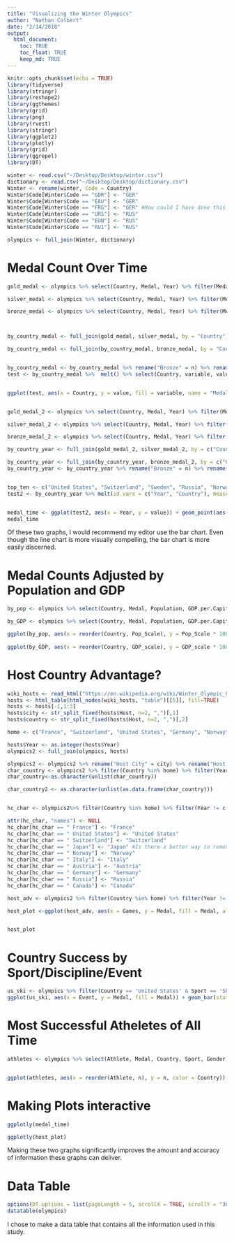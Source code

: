 ```yaml
---
title: "Visualizing the Winter Olympics"
author: "Nathan Colbert"
date: "2/14/2018"
output:
  html_document:
    toc: TRUE
    toc_float: TRUE
    keep_md: TRUE
---
```


```r
knitr::opts_chunk$set(echo = TRUE)
library(tidyverse)
library(stringr)
library(reshape2)
library(ggthemes)
library(grid)
library(png)
library(rvest)
library(stringr)
library(ggplot2)
library(plotly)
library(grid)
library(ggrepel)
library(DT)
```


```r

winter <- read.csv("~/Desktop/Desktop/winter.csv")
dictionary <- read.csv("~/Desktop/Desktop/dictionary.csv")
Winter <- rename(winter, Code = Country)
Winter$Code[Winter$Code == "GDR"] <- "GER"
Winter$Code[Winter$Code == "EAU"] <- "GER"
Winter$Code[Winter$Code == "FRG"] <- "GER" #How could I have done this better?
Winter$Code[Winter$Code == "URS"] <- "RUS"
Winter$Code[Winter$Code == "EUN"] <- "RUS"
Winter$Code[Winter$Code == "RU1"] <- "RUS"

olympics <- full_join(Winter, dictionary)
```

# Medal Count Over Time

```r

gold_medal <- olympics %>% select(Country, Medal, Year) %>% filter(Medal == "Gold") %>% group_by(Country) %>% count(Medal)

silver_medal <- olympics %>% select(Country, Medal, Year) %>% filter(Medal == "Silver") %>% group_by(Country) %>% count(Medal)

bronze_medal <- olympics %>% select(Country, Medal, Year) %>% filter(Medal == "Bronze") %>% group_by(Country) %>% count(Medal)



by_country_medal <- full_join(gold_medal, silver_medal, by = "Country")

by_country_medal <- full_join(by_country_medal, bronze_medal, by = "Country")


by_country_medal <- by_country_medal %>% rename("Bronze" = n) %>% rename("Silver" = n.y) %>% rename("Gold" = n.x)  %>% replace_na(list(Gold = 0, Silver = 0, Bronze = 0)) %>% arrange(desc(Gold)) %>% head(n = 10)
test <- by_country_medal %>%  melt() %>% select(Country, variable, value) %>% arrange(Country)


ggplot(test, aes(x = Country, y = value, fill = variable, name = "Medal Type")) + geom_bar(stat = "identity", position = "dodge") + ylab("Medals Won") + xlab(NULL) + scale_fill_manual("variable", values = c("Gold"= "tan", "Silver" = "light grey", "Bronze" = "#A57164")) + theme_tufte() + coord_flip() + theme(legend.title = element_blank(), plot.title = element_text(size = 18, face = "bold", hjust = 0.5)) +labs(title = "Top Ten Most Successful Countries in the Winter Olympics") 


gold_medal_2 <- olympics %>% select(Country, Medal, Year) %>% filter(Medal == "Gold") %>% group_by(Country, Year) %>% count(Medal)

silver_medal_2 <- olympics %>% select(Country, Medal, Year) %>% filter(Medal == "Silver") %>% group_by(Country, Year) %>% count(Medal)

bronze_medal_2 <- olympics %>% select(Country, Medal, Year) %>% filter(Medal == "Bronze") %>% group_by(Country, Year) %>% count(Medal)

by_country_year <- full_join(gold_medal_2, silver_medal_2, by = c("Country", "Year"))

by_country_year <- full_join(by_country_year, bronze_medal_2, by = c("Country", "Year"))
by_country_year <- by_country_year %>% rename("Bronze" = n) %>% rename("Silver" = n.y) %>% rename("Gold" = n.x)  %>% replace_na(list(Gold = 0, Silver = 0, Bronze = 0, Medal.x = "Gold", Medal.y = "Silver", Medal = "Bronze")) %>% arrange(desc(Gold))


top_ten <- c("United States", "Switzerland", "Sweden", "Russia", "Norway", "Italy", "Germany", "Finland", "Canada", "Austria")
test2 <- by_country_year %>% melt(id.vars = c("Year", "Country"), measure.vars = c("Gold", "Silver", "Bronze")) %>% filter(Country %in% top_ten) %>% arrange(Year)


medal_time <- ggplot(test2, aes(x = Year, y = value)) + geom_point(aes(group = Country)) + ylab("Total Medals Won") + xlab(NULL) + theme_tufte() + geom_line(aes(color = Country))+ facet_wrap(~ Country, nrow = 2) + theme(legend.title = element_blank(), plot.title = element_text(size = 18, face = "bold", hjust = 0.5)) + labs(title = "Medals Won by Top Ten Countries Over Time")
medal_time
```

Of these two graphs, I would recommend my editor use the bar chart. Even though the line chart is more visually compelling, the bar chart is more easily discerned. 


# Medal Counts Adjusted by Population and GDP

```r
by_pop <- olympics %>% select(Country, Medal, Population, GDP.per.Capita) %>% filter(Medal == "Gold") %>% group_by(Country, Population, GDP.per.Capita) %>% count(Medal) %>% mutate(Pop_Scale = n / Population, GDP_scale = n / GDP.per.Capita) %>% arrange(desc(Pop_Scale)) %>% head(n = 10)

by_GDP <- olympics %>% select(Country, Medal, Population, GDP.per.Capita) %>% filter(Medal == "Gold") %>% group_by(Country, Population, GDP.per.Capita) %>% count(Medal) %>% mutate(Pop_Scale = n / Population, GDP_scale = n / GDP.per.Capita) %>% arrange((GDP_scale)) %>% head(n = 10)

ggplot(by_pop, aes(x = reorder(Country, Pop_Scale), y = Pop_Scale * 100000)) + geom_bar(stat = "identity", fill = "tan") + coord_flip() + xlab(NULL) + ylab("Gold Medal Count Scaled by Population") + theme_tufte() + theme(legend.title = element_blank(), plot.title = element_text(size = 18, face = "bold", hjust = 0.5)) + labs(title = "Top Ten Most Successful Countries When Scaled by Population")
  
ggplot(by_GDP, aes(x = reorder(Country, GDP_scale), y = GDP_scale * 10000)) + geom_bar(stat = "identity", fill = "tan") + coord_flip() + xlab(NULL) + ylab("Gold Medal Count Scaled by GDP") + theme_tufte() + theme(legend.title = element_blank(), plot.title = element_text(size = 18, face = "bold", hjust = 0.5)) + labs(title = "Top Ten Most Successful Countries When Scaled by GDP")

```

# Host Country Advantage?

```r

wiki_hosts <- read_html("https://en.wikipedia.org/wiki/Winter_Olympic_Games")
hosts <- html_table(html_nodes(wiki_hosts, "table")[[5]], fill=TRUE)
hosts <- hosts[-1,1:3]
hosts$city <- str_split_fixed(hosts$Host, n=2, ",")[,1]
hosts$country <- str_split_fixed(hosts$Host, n=2, ",")[,2]

home <- c("France", "Switzerland", "United States", "Germany", "Norway", "Italy", "Austria", "Japan", "Yugoslavia", "Canada", "Russia")

hosts$Year <- as.integer(hosts$Year)
olympics2 <- full_join(olympics, hosts)

olympics2 <- olympics2 %>% rename("Host City" = city) %>% rename("Host Country" = country)
char_country <- olympics2 %>% filter(Country %in% home) %>% filter(Year != c(1940, 1944) & Year != c(2018, 2022)) %>% select(Country)
char_country<-as.character(unlist(char_country))

char_country2 <- as.character(unlist(as.data.frame(char_country)))


hc_char <- olympics2%>% filter(Country %in% home) %>% filter(Year != c(1940, 1944) & Year != c(2018, 2022)) %>% select('Host Country') %>% unlist()

attr(hc_char, "names") <- NULL
hc_char[hc_char == " France"] <- "France"
hc_char[hc_char == " United States"] <- "United States"
hc_char[hc_char == " Switzerland"] <- "Switzerland"
hc_char[hc_char == " Japan"] <- "Japan" #Is there a better way to remove this space?
hc_char[hc_char == " Norway"] <- "Norway"
hc_char[hc_char == " Italy"] <- "Italy"
hc_char[hc_char == " Austria"] <- "Austria"
hc_char[hc_char == " Germany"] <- "Germany"
hc_char[hc_char == " Russia"] <- "Russia"
hc_char[hc_char == " Canada"] <- "Canada"

host_adv <- olympics2 %>% filter(Country %in% home) %>% filter(Year != c(1940, 1944) & Year != c(2018, 2022)) %>% select(Year, Gender, Medal, Country, Games, `Host Country`) %>% mutate(at_home = hc_char == char_country)

host_plot <-ggplot(host_adv, aes(x = Games, y = Medal, fill = Medal, alpha = at_home)) + geom_bar(stat = "identity") + scale_fill_manual("Medal", values = c("Gold"= "tan", "Silver" = "light grey", "Bronze" = "#A57164")) + scale_alpha_discrete(range = c(.2,.8)) + facet_wrap(~Country, nrow = 5, scales = "free_y") +theme_tufte() +theme(axis.text.y = element_blank(), axis.ticks.y = element_blank(), legend.position = "none", plot.title = element_text(size = 18, face = "bold", hjust = .5)) + ylab(NULL) + labs(title = "Medal Count Highlighted When Competing and Hosting")


host_plot

```


# Country Success by Sport/Discipline/Event

```r

us_ski <- olympics %>% filter(Country == 'United States' & Sport == 'Skiing') 
ggplot(us_ski, aes(x = Event, y = Medal, fill = Medal)) + geom_bar(stat = "identity") + facet_grid( ~ Gender) + scale_fill_manual("Medal", values = c("Gold"= "tan", "Silver" = "light grey", "Bronze" = "#A57164")) + coord_flip() + theme_tufte() + theme(axis.text.x = element_blank(), axis.ticks.x = element_blank(), legend.position = "none", plot.title = element_text(size = 18, hjust = .5, face = "bold")) + xlab(NULL) + ylab(NULL) +labs(title = "United States Sucess in Skiing")
```

# Most Successful Atheletes of All Time

```r
athletes <- olympics %>% select(Athlete, Medal, Country, Sport, Gender) %>% group_by(Athlete, Country, Sport, Gender) %>% filter(Medal == "Gold" ) %>% count(Medal) %>%  arrange(desc(n)) %>% head(n = 25)


ggplot(athletes, aes(x = reorder(Athlete, n), y = n, color = Country)) + geom_point(shape = 21, size = 5, stroke = 1)  + theme_tufte() + ylab("Gold Medals Won") + xlab(NULL) + coord_flip()  + labs(title = "Most Successful Atheletes of All Time") + theme( plot.title = element_text(size = 18, hjust = .5, face = "bold"))  +scale_shape(solid = F)

```

# Making Plots interactive


```r
ggplotly(medal_time)

ggplotly(host_plot)
```

Making these two graphs significantly improves the amount and accuracy of information these graphs can deliver. 

# Data Table

```r
options(DT.options = list(pageLength = 5, scrollX = TRUE, scrollY = "300px"))
datatable(olympics)

```
I chose to make a data table that contains all the information used in this study.

